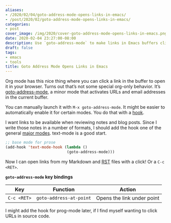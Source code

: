 ```yaml
---
aliases:
- /2020/02/04/goto-address-mode-opens-links-in-emacs/
- /post/2020/02/goto-address-mode-opens-links-in-emacs/
categories:
- post
cover_image: /img/2020/cover-goto-address-mode-opens-links-in-emacs.png
date: 2020-02-04 23:27:00-08:00
description: Use `goto-address-mode` to make links in Emacs buffers clickable
draft: false
tags:
- emacs
- tools
title: Goto Address Mode Opens Links in Emacs
---
```


Org mode has this nice thing where you can click a link in the buffer to
open it in your browser. Turns out that’s not some special org-only
behavior. It’s
[goto-address-mode](https://www.gnu.org/software/emacs/manual/html_node/emacs/Goto-Address-mode.html),
a minor mode that activates URLs and email addresses in the current
buffer.

You can manually launch it with `M-x goto-address-mode`. It might be
easier to automatically enable it for certain modes. You do that with a
[hook](https://www.gnu.org/software/emacs/manual/html_node/emacs/Hooks.html).

I want links to be available when reviewing notes and blog posts. Since
I write those notes in a number of formats, I should add the hook one of
the general [major
modes](https://www.gnu.org/software/emacs/manual/html_node/elisp/Basic-Major-Modes.html#Basic-Major-Modes).
text-mode is a good start.

``` lisp
;; base mode for prose
(add-hook 'text-mode-hook (lambda ()
                           (goto-address-mode)))
```

Now I can open links from my Markdown and [RST](/tags/rst) files with a
click! Or a `C-c <RET>`.

**`goto-address-mode` key bindings**

| Key         | Function                | Action                     |
| ----------- | ----------------------- | -------------------------- |
| `C-c <RET>` | `goto-address-at-point` | Opens the link under point |

I might add the hook for prog-mode later, if I find myself wanting to
click URLs in source code.